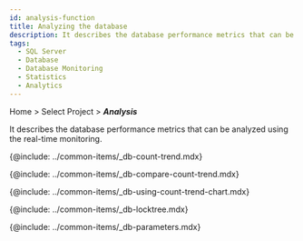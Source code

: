 ```yaml
---
id: analysis-function
title: Analyzing the database
description: It describes the database performance metrics that can be analyzed using the real-time monitoring.
tags:
  - SQL Server
  - Database
  - Database Monitoring
  - Statistics
  - Analytics
---
```


Home > Select Project > **_Analysis_**

It describes the database performance metrics that can be analyzed using the real-time monitoring.

{@include: ../common-items/_db-count-trend.mdx}

{@include: ../common-items/_db-compare-count-trend.mdx}

{@include: ../common-items/_db-using-count-trend-chart.mdx}

{@include: ../common-items/_db-locktree.mdx}

<!-- mysql, mriadb 지원 -->

<!-- {@include: ../common-items/_db-deadlock.mdx}-->

<!-- oracle, tibero -->

<!-- {@include: ../common-items/_db-parallel-query-tree.mdx} -->

{@include: ../common-items/_db-parameters.mdx}
